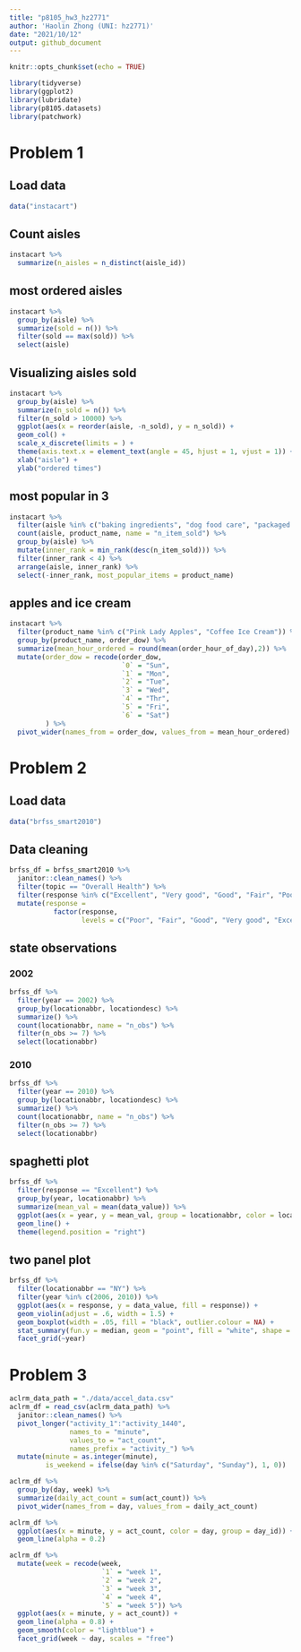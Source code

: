 ```yaml
---
title: "p8105_hw3_hz2771"
author: 'Haolin Zhong (UNI: hz2771)'
date: "2021/10/12"
output: github_document
---
```


```r
knitr::opts_chunk$set(echo = TRUE)
```

```r
library(tidyverse)
library(ggplot2)
library(lubridate)
library(p8105.datasets)
library(patchwork)
```


# Problem 1

## Load data

```r
data("instacart")
```

## Count aisles

```r
instacart %>% 
  summarize(n_aisles = n_distinct(aisle_id))
```

## most ordered aisles
```r
instacart %>% 
  group_by(aisle) %>% 
  summarize(sold = n()) %>% 
  filter(sold == max(sold)) %>% 
  select(aisle)
```

## Visualizing aisles sold

```r
instacart %>% 
  group_by(aisle) %>% 
  summarize(n_sold = n()) %>% 
  filter(n_sold > 10000) %>% 
  ggplot(aes(x = reorder(aisle, -n_sold), y = n_sold)) +
  geom_col() + 
  scale_x_discrete(limits = ) +
  theme(axis.text.x = element_text(angle = 45, hjust = 1, vjust = 1)) +
  xlab("aisle") +
  ylab("ordered times")

```

## most popular in 3

```r
instacart %>% 
  filter(aisle %in% c("baking ingredients", "dog food care", "packaged vegetables fruits")) %>% 
  count(aisle, product_name, name = "n_item_sold") %>% 
  group_by(aisle) %>% 
  mutate(inner_rank = min_rank(desc(n_item_sold))) %>% 
  filter(inner_rank < 4) %>% 
  arrange(aisle, inner_rank) %>% 
  select(-inner_rank, most_popular_items = product_name)
```

## apples and ice cream

```r
instacart %>% 
  filter(product_name %in% c("Pink Lady Apples", "Coffee Ice Cream")) %>% 
  group_by(product_name, order_dow) %>% 
  summarize(mean_hour_ordered = round(mean(order_hour_of_day),2)) %>% 
  mutate(order_dow = recode(order_dow,
                            `0` = "Sun",
                            `1` = "Mon",
                            `2` = "Tue",
                            `3` = "Wed",
                            `4` = "Thr",
                            `5` = "Fri",
                            `6` = "Sat")
         ) %>% 
  pivot_wider(names_from = order_dow, values_from = mean_hour_ordered)
```


# Problem 2

## Load data

```r
data("brfss_smart2010")
```

## Data cleaning

```r
brfss_df = brfss_smart2010 %>% 
  janitor::clean_names() %>% 
  filter(topic == "Overall Health") %>% 
  filter(response %in% c("Excellent", "Very good", "Good", "Fair", "Poor")) %>% 
  mutate(response = 
           factor(response, 
                  levels = c("Poor", "Fair", "Good", "Very good", "Excellent")))
```

## state observations

### 2002

```r
brfss_df %>% 
  filter(year == 2002) %>% 
  group_by(locationabbr, locationdesc) %>% 
  summarize() %>% 
  count(locationabbr, name = "n_obs") %>% 
  filter(n_obs >= 7) %>% 
  select(locationabbr)
```

### 2010

```r
brfss_df %>% 
  filter(year == 2010) %>% 
  group_by(locationabbr, locationdesc) %>% 
  summarize() %>% 
  count(locationabbr, name = "n_obs") %>% 
  filter(n_obs >= 7) %>% 
  select(locationabbr)
```

## spaghetti plot

```r
brfss_df %>% 
  filter(response == "Excellent") %>% 
  group_by(year, locationabbr) %>% 
  summarize(mean_val = mean(data_value)) %>% 
  ggplot(aes(x = year, y = mean_val, group = locationabbr, color = locationabbr)) +
  geom_line() +
  theme(legend.position = "right")


```

## two panel plot

```r
brfss_df %>% 
  filter(locationabbr == "NY") %>%
  filter(year %in% c(2006, 2010)) %>% 
  ggplot(aes(x = response, y = data_value, fill = response)) +
  geom_violin(adjust = .6, width = 1.5) +
  geom_boxplot(width = .05, fill = "black", outlier.colour = NA) +
  stat_summary(fun.y = median, geom = "point", fill = "white", shape = 21, size = 2.5) +
  facet_grid(~year)
```

# Problem 3

```r
aclrm_data_path = "./data/accel_data.csv"
aclrm_df = read_csv(aclrm_data_path) %>% 
  janitor::clean_names() %>% 
  pivot_longer("activity_1":"activity_1440", 
               names_to = "minute", 
               values_to = "act_count", 
               names_prefix = "activity_") %>% 
  mutate(minute = as.integer(minute),
         is_weekend = ifelse(day %in% c("Saturday", "Sunday"), 1, 0))

```


```r
aclrm_df %>% 
  group_by(day, week) %>% 
  summarize(daily_act_count = sum(act_count)) %>% 
  pivot_wider(names_from = day, values_from = daily_act_count)
```


```r
aclrm_df %>% 
  ggplot(aes(x = minute, y = act_count, color = day, group = day_id)) +
  geom_line(alpha = 0.2)
```



```r
aclrm_df %>% 
  mutate(week = recode(week,
                       `1` = "week 1",
                       `2` = "week 2",
                       `3` = "week 3",
                       `4` = "week 4",
                       `5` = "week 5")) %>% 
  ggplot(aes(x = minute, y = act_count)) +
  geom_line(alpha = 0.8) +
  geom_smooth(color = "lightblue") +
  facet_grid(week ~ day, scales = "free")
```













